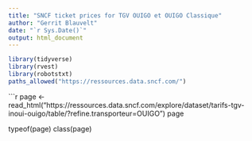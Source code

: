 ```yaml
---
title: "SNCF ticket prices for TGV OUIGO et OUIGO Classique"
author: "Gerrit Blauvelt"
date: "`r Sys.Date()`"
output: html_document
---
```


```r
library(tidyverse)
library(rvest)
library(robotstxt)
paths_allowed("https://ressources.data.sncf.com/")
```

```r
page <- read_html("https://ressources.data.sncf.com/explore/dataset/tarifs-tgv-inoui-ouigo/table/?refine.transporteur=OUIGO")
page

typeof(page)
class(page)